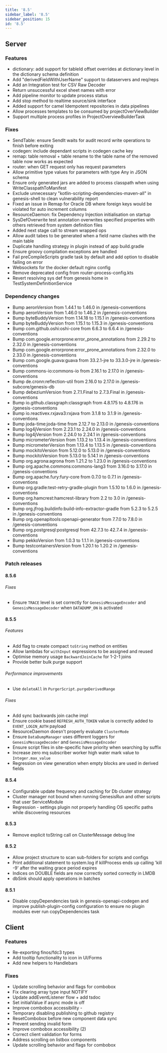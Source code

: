 ```yaml
---
title: '8.5'
sidebar_label: '8.5'
sidebar_position: 15
id: '8.5'
---
```


## Server

### Features

- dictionary: add support for tableId offset overrides at dictionary level in the dictionary schema definition 
- Add "derivedFieldWithUserName" support to dataservers and req/reps 
- Add an Integration test for CSV Raw Decoder 
- Return unsuccessful excel sheet names with error
- Add pipeline monitor to update process status 
- Add stop method to realtime source/sink interface 
- Added support for camel Idempotent repositories in data pipelines 
- Allow processes templates to be consumed by projectOverViewBuilder 
- Support multiple process profiles in ProjectOverviewBuilderTask  

### Fixes

- SendTable: ensure SendIt waits for audit record write operations to finish before exiting 
- codegen: include dependant scripts in codegen cache key 
- remap: table removal + table rename to the table name of the removed table now works as expected 
- router: when GET request only has request parameters 
- Allow primitive type values for parameters with type Any in JSON schema 
- Ensure only generated jars are added to process classpath when using WriteClasspathToManifest 
- Exclude unnecessary "kotlin-scripting-dependencies-maven-all" in genesis-shell to clean vulnerability report 
- Fixed an issue in Remap for Oracle DB where foreign keys would be violated for auto increment columns
- ResourceDaemon: fix Dependency Injection initialisation on startup 
- SysDefOverwrite test annotation overwrites specified properties with others retrieved from system definition files 
- Added next stage call to stream wrapped ops 
- Allow audit tabes to be generated when a field name clashes with the main table 
- Duplicate handling strategy in plugin instead of app build.gradle 
- Ensure groovy compilation exceptions are handled 
- Fail preCompileScripts gradle task by default and add option to disable failing on error 
- Websockets for the docker default nginx config 
- Remove deprecated config from router-process-config.kts 
- Revert resolving sys def from genesis home in TestSystemDefinitionService

### Dependency changes

- Bump aeronVersion from 1.44.1 to 1.46.0 in /genesis-conventions
- Bump aeronVersion from 1.46.0 to 1.46.2 in /genesis-conventions
- Bump byteBuddyVersion from 1.14.18 to 1.15.1 in /genesis-conventions 
- Bump byteBuddyVersion from 1.15.1 to 1.15.3 in /genesis-conventions 
- Bump com.github.oshi:oshi-core from 6.6.3 to 6.6.4 in /genesis-conventions 
- Bump com.google.errorprone:error_prone_annotations from 2.29.2 to 2.32.0 in /genesis-conventions 
- Bump com.google.errorprone:error_prone_annotations from 2.32.0 to 2.33.0 in /genesis-conventions 
- Bump com.google.guava:guava from 33.2.1-jre to 33.3.0-jre in /genesis-conventions 
- Bump commons-io:commons-io from 2.16.1 to 2.17.0 in /genesis-conventions 
- Bump de.cronn:reflection-util from 2.16.0 to 2.17.0 in /genesis-subcore/genesis-db 
- Bump debeziumVersion from 2.7.1.Final to 2.7.3.Final in /genesis-conventions 
- Bump io.github.classgraph:classgraph from 4.8.175 to 4.8.176 in /genesis-conventions 
- Bump io.reactivex.rxjava3:rxjava from 3.1.8 to 3.1.9 in /genesis-conventions 
- Bump joda-time:joda-time from 2.12.7 to 2.13.0 in /genesis-conventions 
- Bump log4jVersion from 2.23.1 to 2.24.0 in /genesis-conventions 
- Bump log4jVersion from 2.24.0 to 2.24.1 in /genesis-conventions 
- Bump micrometerVersion from 1.13.2 to 1.13.4 in /genesis-conventions 
- Bump micrometerVersion from 1.13.4 to 1.13.5 in /genesis-conventions 
- Bump mockitoVersion from 5.12.0 to 5.13.0 in /genesis-conventions 
- Bump mockitoVersion from 5.13.0 to 5.14.1 in /genesis-conventions 
- Bump org.agrona:agrona from 1.21.2 to 1.23.0 in /genesis-conventions 
- Bump org.apache.commons:commons-lang3 from 3.16.0 to 3.17.0 in /genesis-conventions 
- Bump org.apache.fury:fury-core from 0.7.0 to 0.7.1 in /genesis-conventions 
- Bump org.gradle:test-retry-gradle-plugin from 1.5.10 to 1.6.0 in /genesis-conventions 
- Bump org.hamcrest:hamcrest-library from 2.2 to 3.0 in /genesis-conventions 
- Bump org.jfrog.buildinfo:build-info-extractor-gradle from 5.2.3 to 5.2.5 in /genesis-conventions 
- Bump org.openapitools:openapi-generator from 7.7.0 to 7.8.0 in /genesis-conventions 
- Bump org.postgresql:postgresql from 42.7.3 to 42.7.4 in /genesis-conventions 
- Bump pekkoVersion from 1.0.3 to 1.1.1 in /genesis-conventions 
- Bump testcontainersVersion from 1.20.1 to 1.20.2 in /genesis-conventions

### Patch releases

#### 8.5.6

###### Fixes
- Ensure `TRACE` level is set correctly for `GenesisMessageEncoder` and `GenesisMessageDecoder` when `DATADUMP_ON` is activated

#### 8.5.5

###### Features

- Add flag to create compact `toString` method on entities 
- Allow lambdas for `withInput` expressions to be assigned and reused 
- Optimise memory usage `BackwardJoinCache` for 1-2-1 joins 
- Provide better bulk purge support 

###### Performance improvements
- Use `deleteAll` in `PurgerScript.purgeDerivedRange` 

###### Fixes

- Add sync backwards join cache impl 
- Ensure cookie based `REFRESH_AUTH_TOKEN` value is correctly added to `EVENT_LOGIN_AUTH` payload 
- ResourceDaemon doesn't properly evaluate `ClusterMode` 
- Ensure `DataDumpManager` uses different loggers for `GenesisMessageDecoder` and `GenesisMessageEncoder` 
- Ensure script files in site-specific have priority when searching by suffix 
- Increase zero mq subscriber worker high water mark value to `Integer.max_value` 
- Regression on view generation when empty blocks are used in derived fields

#### 8.5.4

- Configurable update frequency and caching for Db cluster strategy
- Cluster manager not bound when running GenesisRun and other scripts that user ServiceModule
- Regression - settings plugin not properly handling OS specific paths while discovering resources

#### 8.5.3

- Remove explicit toString call on ClusterMessage debug line

#### 8.5.2

- Allow project structure to scan sub-folders for scripts and configs
- Print additional statement to system.log if killProcess ends up calling 'kill -9' after the waiting grace period expires
- Indices on DOUBLE fields are now correctly sorted correctly in LMDB
- dbSink should apply operations in batches

#### 8.5.1

- Disable copyDependencies task in genesis-openapi-codegen and improve publish-plugin-config configuration to ensure no plugin modules ever run copyDependencies task

## Client

### Features

- Re-exporting finos/fdc3 types
- Add tooltip functionality to icon in UI/Forms 
- Add new helpers to Handlebars

### Fixes

- Update scrolling behavior and flags for combobox
- Fix clearing array type input NOTIFY
- Update addEventListener flow + add tsdoc
- Set initialValue if async mode is off 
- Improve combobox accessibility - 
- Temporary disabling publishing to github registry 
- ResetCombobox before new component data sync 
- Prevent sending invalid form 
- Improve combobox accessibility (2)
- Correct client validation for forms 
- Address scrolling on listbox components 
- Update scrolling behavior and flags for combobox
